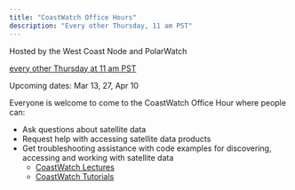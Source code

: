 ```yaml
---
title: "CoastWatch Office Hours"
description: "Every other Thursday, 11 am PST" 
---
```



Hosted by the West Coast Node and PolarWatch 

[every other Thursday at 11 am PST](https://meet.google.com/zgm-nsan-pwk)

Upcoming dates: Mar 13, 27, Apr 10 

Everyone is welcome to come to the CoastWatch Office Hour where people can:

* Ask questions about satellite data
* Request help with accessing satellite data products
* Get troubleshooting assistance with code examples for discovering, accessing and working with satellite data 
  * [CoastWatch Lectures](https://umd.instructure.com/courses/1336575/pages/all-lectures) 
  * [CoastWatch Tutorials](https://github.com/coastwatch-training/CoastWatch-Tutorials/blob/main/README.md)

